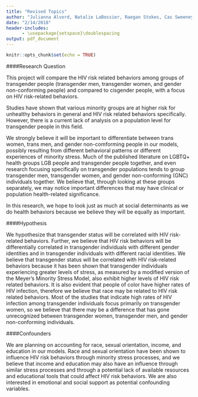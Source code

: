 ```yaml
---
title: "Revised Topics"
author: "Julianna Alvord, Natalie LaBossier, Raegan Stokes, Cas Sweeney"
date: "2/14/2018"
header-includes:
      - \usepackage{setspace}\doublespacing
output: pdf_document
---
```


```r
knitr::opts_chunk$set(echo = TRUE)
```

####Research Question
\setlength{\parindent}{10ex}

This project will compare the HIV risk related behaviors among groups of transgender people (transgender men, transgender women, and gender non-conforming people) and compared to cisgender people, with a focus on HIV risk-related behaviors.

Studies have shown that various minority groups are at higher risk for unhealthy behaviors in general and HIV risk related behaviors specifically. However, there is a current lack of analysis on a population level for transgender people in this field.

We strongly believe it will be important to differentiate between trans women, trans men, and gender non-comforming people in our models, possibly resulting from different behavioral patterns or different experiences of minority stress. Much of the published literature on LGBTQ+ health groups LGB people and transgender people together, and even research focusing specifically on transgender populations tends to group transgender men, transgender women, and gender non-conforming (GNC) individuals together. We believe that, through looking at these groups separately, we may notice important differences that may have clinical or population health-related significance.

In this research, we hope to look just as much at social determinants as we do health behaviors because we believe they will be equally as important.

####Hypothesis

We hypothesize that transgender status will be correlated with HIV risk-related behaviors. Further, we believe that HIV risk behaviors will be differentially correlated in transgender individuals with different gender identities and in transgender individuals with different racial identities. We believe that transgender status will be correlated with HIV risk-related behaviors because it has been shown that transgender individuals experiencing greater levels of stress, as measured by a modified version of the Meyer’s Minority Stress Model, also exhibit higher levels of HIV risk related behaviors. It is also evident that people of color have higher rates of HIV infection, therefore we believe that race may be related to HIV risk related behaviors. Most of the studies that indicate high rates of HIV infection among transgender individuals focus primarily on transgender women, so we believe that there may be a difference that has gone unrecognized between transgender women, transgender men, and gender non-conforming individuals.

####Confounders

We are planning on accounting for race, sexual orientation, income, and education in our models. Race and sexual orientation have been shown to influence HIV risk behaviors through minority stress processes, and we believe that income and education may also have an influence through similar stress processes and through a potential lack of available resources and educational tools that could affect HIV risk behaviors. We are also interested in emotional and social support as potential confounding variables. 

